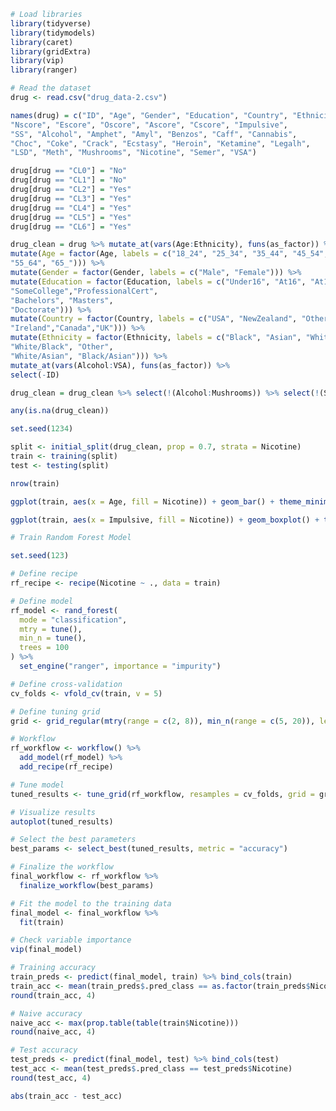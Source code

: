 ```{r}
# Load libraries
library(tidyverse)
library(tidymodels)
library(caret)
library(gridExtra)
library(vip)
library(ranger)

# Read the dataset
drug <- read.csv("drug_data-2.csv")

names(drug) = c("ID", "Age", "Gender", "Education", "Country", "Ethnicity",
"Nscore", "Escore", "Oscore", "Ascore", "Cscore", "Impulsive",
"SS", "Alcohol", "Amphet", "Amyl", "Benzos", "Caff", "Cannabis",
"Choc", "Coke", "Crack", "Ecstasy", "Heroin", "Ketamine", "Legalh",
"LSD", "Meth", "Mushrooms", "Nicotine", "Semer", "VSA")

drug[drug == "CL0"] = "No"
drug[drug == "CL1"] = "No"
drug[drug == "CL2"] = "Yes"
drug[drug == "CL3"] = "Yes"
drug[drug == "CL4"] = "Yes"
drug[drug == "CL5"] = "Yes"
drug[drug == "CL6"] = "Yes"

drug_clean = drug %>% mutate_at(vars(Age:Ethnicity), funs(as_factor)) %>%
mutate(Age = factor(Age, labels = c("18_24", "25_34", "35_44", "45_54",
"55_64", "65_"))) %>%
mutate(Gender = factor(Gender, labels = c("Male", "Female"))) %>%
mutate(Education = factor(Education, labels = c("Under16", "At16", "At17", "At18",
"SomeCollege","ProfessionalCert",
"Bachelors", "Masters",
"Doctorate"))) %>%
mutate(Country = factor(Country, labels = c("USA", "NewZealand", "Other", "Australia",
"Ireland","Canada","UK"))) %>%
mutate(Ethnicity = factor(Ethnicity, labels = c("Black", "Asian", "White",
"White/Black", "Other",
"White/Asian", "Black/Asian"))) %>%
mutate_at(vars(Alcohol:VSA), funs(as_factor)) %>%
select(-ID)

drug_clean = drug_clean %>% select(!(Alcohol:Mushrooms)) %>% select(!(Semer:VSA))
```

```{r}
any(is.na(drug_clean))
```

```{r}
set.seed(1234)

split <- initial_split(drug_clean, prop = 0.7, strata = Nicotine)
train <- training(split)
test <- testing(split)

nrow(train)
```

```{r}
ggplot(train, aes(x = Age, fill = Nicotine)) + geom_bar() + theme_minimal()
```

```{r}
ggplot(train, aes(x = Impulsive, fill = Nicotine)) + geom_boxplot() + theme_minimal()
```

```{r}
# Train Random Forest Model

set.seed(123)

# Define recipe
rf_recipe <- recipe(Nicotine ~ ., data = train)

# Define model
rf_model <- rand_forest(
  mode = "classification",
  mtry = tune(),
  min_n = tune(),
  trees = 100
) %>% 
  set_engine("ranger", importance = "impurity")

# Define cross-validation
cv_folds <- vfold_cv(train, v = 5)

# Define tuning grid
grid <- grid_regular(mtry(range = c(2, 8)), min_n(range = c(5, 20)), levels = 10)

# Workflow
rf_workflow <- workflow() %>%
  add_model(rf_model) %>%
  add_recipe(rf_recipe)

# Tune model
tuned_results <- tune_grid(rf_workflow, resamples = cv_folds, grid = grid, metrics = metric_set(accuracy))

# Visualize results
autoplot(tuned_results)
```

```{r}
# Select the best parameters
best_params <- select_best(tuned_results, metric = "accuracy")

# Finalize the workflow
final_workflow <- rf_workflow %>%
  finalize_workflow(best_params)

# Fit the model to the training data
final_model <- final_workflow %>%
  fit(train)

# Check variable importance
vip(final_model)

```

```{r}
# Training accuracy
train_preds <- predict(final_model, train) %>% bind_cols(train)
train_acc <- mean(train_preds$.pred_class == as.factor(train_preds$Nicotine))
round(train_acc, 4)

# Naive accuracy
naive_acc <- max(prop.table(table(train$Nicotine)))
round(naive_acc, 4)

# Test accuracy
test_preds <- predict(final_model, test) %>% bind_cols(test)
test_acc <- mean(test_preds$.pred_class == test_preds$Nicotine)
round(test_acc, 4)

```

```{r}
abs(train_acc - test_acc)
```

